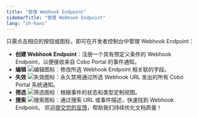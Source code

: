 ```yaml
---
title: "管理 Webhook Endpoint"
sidebarTitle: "管理 Webhook Endpoint"
lang: "zh-hans"
---
```


只需点击相应的按钮或图标，即可在开发者控制台中管理 Webhook Endpoint：

- **创建 Webhook Endpoint**：注册一个具有预定义条件的 Webhook Endpoint，以便接收来自 Cobo Portal 的事件通知。
- **编辑** <img src="/cn/images/developer-console/icon_edit.svg" className="icon" alt="编辑图标"/>：修改所选 Webhook Endpoint 相关联的字段。
- **失效** <img src="/cn/images/developer-console/icon_revoke.svg" className="icon" alt="失效图标"/>：永久禁用通过所选 Webhook URL 发出的所有 Cobo Portal 系统通知。
- **筛选** <img src="/cn/images/developer-console/icon_filter.svg" className="icon" alt="筛选图标"/>：根据事件的状态和类型定制视图。
- **搜索** <img src="/cn/images/developer-console/icon_search.svg" className="icon" alt="搜索图标"/>：通过搜索 URL 或事件描述，快速找到 Webhook Endpoint。
<Tip>欢迎[提交您的反馈](https://forms.zohopublic.com/cobo/form/DocumentFeedbackForm/formperma/QvLOhxJv1_JMsJ-1dleZ8Itb_7rzN-LtgvsDdxosoVI?referrername=manuals)，帮助我们持续优化文档质量！</Tip>
